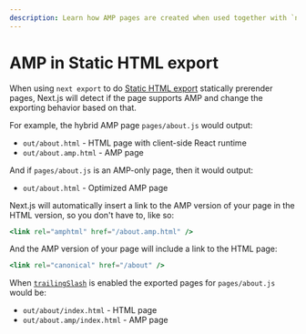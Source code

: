 ```yaml
---
description: Learn how AMP pages are created when used together with `next export`.
---
```


# AMP in Static HTML export

When using `next export` to do [Static HTML export](/docs/advanced-features/static-html-export.md) statically prerender pages, Next.js will detect if the page supports AMP and change the exporting behavior based on that.

For example, the hybrid AMP page `pages/about.js` would output:

- `out/about.html` - HTML page with client-side React runtime
- `out/about.amp.html` - AMP page

And if `pages/about.js` is an AMP-only page, then it would output:

- `out/about.html` - Optimized AMP page

Next.js will automatically insert a link to the AMP version of your page in the HTML version, so you don't have to, like so:

```jsx
<link rel="amphtml" href="/about.amp.html" />
```

And the AMP version of your page will include a link to the HTML page:

```jsx
<link rel="canonical" href="/about" />
```

When [`trailingSlash`](/docs/api-reference/next.config.js/trailing-slash.md) is enabled the exported pages for `pages/about.js` would be:

- `out/about/index.html` - HTML page
- `out/about.amp/index.html` - AMP page

